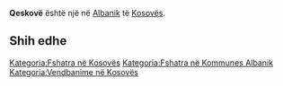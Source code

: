 {{Fshat në 
 | Emri                = Qeskovë
 | EmriAlt                = 
 | NAME_SHORT_FORM=      
 | NAME_GENERIC=      
 | NAME_SORT_NAME_RO=      QESKOVE
 | FULL_NAME_RO = Qeskovë
 | FULL_NAME_ND_RO=Qeskove
 | SORT_NAME_RG=QESKOVE
 | FULL_NAME_RG=Qeskovë
 | FULL_NAME_ND_RG=Qeskove
 | SRP_NAME_SHORT_FORM=      
 | SRP_NAME_GENERIC=      
 | SRP_NAME_SORT_NAME_RO=      
 | SRP_FULL_NAME_RO = 
 | SRP_FULL_NAME_ND_RO=
 | SRP_SORT_NAME_RG=
 | SRP_FULL_NAME_RG=
 | SRP_FULL_NAME_ND_RG=
 | Emri (Rasa dhanore) = 
 | Figura              = 
 | Shteti              = Kosovo
 | Komuna              = Albanik
 | Kodi postar         = 
 | Sipërfaqja          = 

 | Popullsia           = 

 | Regj. i popullsisë  = 
 | Dend. e popullsisë  = 
 | Faqja zyrtare       = 
 <!--- Koordinatat ----> 
 | Gjerësia            = 42.560278
 | Gjatësia            = 20.526944
 | Lartësia            = 
}}
'''Qeskovë''' është një [[]] në [[Albanik]] të [[Kosovës]].

<!-- == Gjeografia == -->
<!-- == Historia == -->
<!-- == Demografia == -->
== Shih edhe ==
{{Komuna Albanik}}
{{Kosovo-Administrata-Cung}}

[[Kategoria:Fshatra në Kosovës]]
[[Kategoria:Fshatra në Kommunes Albanik]]
[[Kategoria:Vendbanime në Kosovës]]